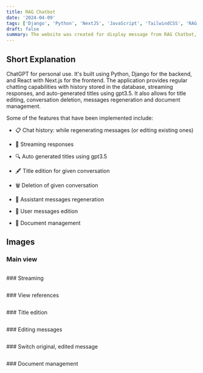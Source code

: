 ```yaml
---
title: RAG Chatbot
date: '2024-04-09'
tags: ['Django', 'Python', 'NextJS', 'JavaScript', 'TailwindCSS', 'RAG', 'VectorDB']
draft: false
summary: The website was created for display message from RAG Chatbot, manage documents.
---
```

## Short Explanation

ChatGPT for personal use. It's built using Python, Django for the backend, and React with Next.js for the frontend. The application provides regular chatting capabilities with history stored in the database, streaming responses, and auto-generated titles using gpt3.5. It also allows for title editing, conversation deletion, messages regeneration and document management.

Some of the features that have been implemented include:

- 📋 Chat history: while regenerating messages (or editing existing ones)

- 💬 Streaming responses

- 🔍 Auto generated titles using gpt3.5

- 🖋 Title edition for given conversation

- 🗑️ Deletion of given conversation

- 🔧 Assistant messages regeneration

- 👀 User messages edition

- 📝 Document management

## Images
### Main view
<p align="center">
  <img alt="" src="https://drive.usercontent.google.com/download?id=19oWAh48YBg7DwhxSCbGDkx5tDUZ_fIzI&export=view" />
</p>
### Streaming
<p align="center">
  <img alt="" src="https://drive.usercontent.google.com/download?id=1JPESRY5iCLdOW8pkIKNxw5WWQPIBI5it&export=view" />
</p>
### View references
<p align="center">
  <img alt="" src="https://drive.usercontent.google.com/download?id=1C-JPywMcUuvKY_0ZyiHjcABA31lqhO_R&export=view" />
</p>
### Title edition
<p align="center">
  <img alt="" src="https://drive.usercontent.google.com/download?id=1KQiwHKpic47WLm_a2Lzkul7pZiUjz04m&export=view" />
</p>
### Editing messages
<p align="center">
  <img alt="" src="https://drive.usercontent.google.com/download?id=15ZWrsRVRMffccf0YFNWfacUijULEOkPn&export=view" />
</p>
### Switch original, edited message
<p align="center">
  <img alt="" src="https://drive.usercontent.google.com/download?id=1ZpHvF5dZD6g2BfinqOTrgIzSZvHTQOZ1&export=view" />
</p>
### Document management
<p align="center">
  <img alt="" src="https://drive.usercontent.google.com/download?id=1Nvjmk5PiyqUHPeBwu9-_f2br52BMHmJG&export=view" />
</p>